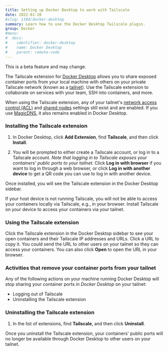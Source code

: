 ```yaml
---
title: Setting up Docker Desktop to work with Tailscale
date: 2022-01-28
#slug: 1184/docker-desktop
summary: Learn how to use the Docker Desktop Tailscale plugin.
group: Docker
#menu:
#  docs:
#    identifier: docker-desktop
#    name: Docker Desktop
#    parent: remote-code
---
```


<Note>This is a beta feature and may change.</Note>

The Tailscale extension for [Docker Desktop][docker desktop] allows you to share exposed container ports from your local machine with others on your private Tailscale network (known as a [tailnet][tailnet]). Use the Tailscale extension to collaborate on services with your team, SSH into containers, and more.

When using the Tailscale extension, any of your tailnet's [network access control (ACL)][acls] and [shared nodes][shared nodes] settings still exist and are enabled. If you use [MagicDNS][magicdns], it also remains enabled in Docker Desktop.

### Installing the Tailscale extension

1. In Docker Desktop, click **Add Extension**, find **Tailscale**, and then click **Install**.

1. You will be prompted to either create a Tailscale account, or log in to a Tailscale account. _Note that logging in to Tailscale exposes your containers' public ports to your tailnet._ Click **Log in with browser** if you want to log in through a web browser, or click **Log in with another device** to get a QR code you can use to log in with another device.

Once installed, you will see the Tailscale extension in the Docker Desktop sidebar.

If your host device is not running Tailscale, you will not be able to access your containers locally via Tailscale, e.g., in your browser. Install Tailscale on your device to access your containers via your tailnet.

### Using the Tailscale extension

Click the Tailscale extension in the Docker Desktop sidebar to see your open containers and their Tailscale IP addresses and URLs. Click a URL to copy it. You could send the URL to other users on your tailnet so they can access your containers. You can also click **Open** to open the URL in your browser.

### Activities that remove your container ports from your tailnet

Any of the following actions on your machine running Docker Desktop will stop sharing your container ports _in Docker Desktop_ on your tailnet:

- Logging out of Tailscale
- Uninstalling the Tailscale extension

### Uninstalling the Tailscale extension

1. In the list of extensions, find **Tailscale**, and then click **Uninstall**.

Once you uninstall the Tailscale extension, your containers' public ports will no longer be available through Docker Desktop to other users on your tailnet.

[acls]: /kb/1018/acls
[docker desktop]: https://www.docker.com/products/docker-desktop
[magicdns]: /kb/1081/magicdns
[shared nodes]: /kb/1084/sharing
[tailnet]: /kb/1136/tailnet
